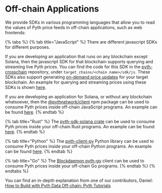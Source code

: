# Off-chain Applications

We provide SDKs in various programming languages that allow you to read the values of Pyth price feeds in off-chain applications, such as web frontends:

{% tabs %}
{% tab title="JavaScript" %}
There are different javascript SDKs for different purposes.

If you are developing an application that runs on any blockchain except Solana, then the javascript SDK for that blockchain supports querying and streaming live Pyth prices.
You can find the code for this SDK in the [pyth-crosschain](https://github.com/pyth-network/pyth-crosschain) repository, under `target_chains/<chain name>/sdk/js`.
These SDKs also support generating [on-demand price updates](on-demand.md) for your target blockchain.
An example for querying and streaming prices using these SDKs is shown [here](https://github.com/pyth-network/pyth-crosschain/tree/main/target_chains/ethereum/sdk/js#off-chain-prices).

If you are developing an application for Solana, or without any blockchain whatsoever, then the [@pythnetwork/client](https://www.npmjs.com/package/@pythnetwork/client) npm package can be used to consume Pyth prices inside off-chain JavaScript programs.
An example can be found [here](https://github.com/pyth-network/pyth-client-js#example-usage).
{% endtab %}

{% tab title="Rust" %}
The [pyth-sdk-solana crate](https://crates.io/crates/pyth-sdk-solana) can be used to consume Pyth prices inside your off-chain Rust programs. An example can be found [here](https://github.com/pyth-network/pyth-sdk-rs/blob/main/pyth-sdk-solana/examples/eth_price.rs).
{% endtab %}

{% tab title="Python" %}
The [pyth-client-py](https://github.com/pyth-network/pyth-client-py) Python library can be used to consume Pyth prices inside your off-chain Python programs. An example can be found [here](https://github.com/pyth-network/pyth-client-py/blob/main/examples/read_one_price_feed.py).
{% endtab %}

{% tab title="Go" %}
The [Blockdaemon pyth-go](https://github.com/Blockdaemon/pyth-go) client can be used to consume Pyth prices inside your off-chain Go programs.
{% endtab %}
{% endtabs %}

You can find an in-depth explanation from one of our contributors, Daniel:
[How to Build with Pyth Data Off-chain: Pyth Tutorials](https://youtu.be/YgD4IWTKD2c)
